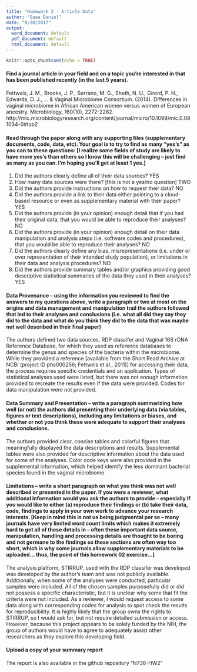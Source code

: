 ```yaml
---
title: "Homework 2 - Article Data"
author: "Gaea Daniel"
date: "9/20/2017"
output:
  word_document: default
  pdf_document: default
  html_document: default
---
```


```r
knitr::opts_chunk$set(echo = TRUE)
```

#### Find a journal article in your field and on a topic you’re interested in that has been published recently (in the last 5 years).
Fettweis, J. M., Brooks, J. P., Serrano, M. G., Sheth, N. U., Girerd, P. H., Edwards, D. J., ... & Vaginal Microbiome Consortium. (2014). Differences in vaginal microbiome in African American women versus women of European ancestry. Microbiology, 160(10), 2272-2282.
http://mic.microbiologyresearch.org/content/journal/micro/10.1099/mic.0.081034-0#tab2
    
#### Read through the paper along with any supporting files (supplementary documents, code, data, etc). Your goal is to try to find as many “yes’s” as you can to these questions: [I realize some fields of study are likely to have more yes’s than others so I know this will be challenging – just find as many as you can. I’m hoping you’ll get at least 1 yes.]
1. Did the authors clearly define all of their data sources? YES
2. How many data sources were there? [this is not a yes/no question] TWO
3. Did the authors provide instructions on how to request their data? NO
4. Did the authors provide a link to their data either pointing to a cloud-based resource or even as supplementary material with their paper? YES
5. Did the authors provide (in your opinion) enough detail that if you had their original data, that you would be able to reproduce their analyses? NO
6. Did the authors provide (in your opinion) enough detail on their data manipulation and analysis steps (i.e. software codes and procedures), that you would be able to reproduce their analyses? NO
7. Did the authors clearly define any bias, misrepresentations (i.e. under or over representation of their intended study population), or limitations in their data and analysis procedures? NO
8. Did the authors provide summary tables and/or graphics providing good descriptive statistical summaries of the data they used in their analyses? YES

#### Data Provenance – using the information you reviewed to find the answers to my questions above, write a paragraph or two at most on the origins and data management and manipulation trail the authors followed that led to their analyses and conclusions (i.e. what all did they say they did to the data and what do you think they did to the data that was maybe not well described in their final paper)
The authors defined two data sources, RDP classifer and Vaginal 16S rDNA Reference Database, for which they used as reference databases to determine the genus and species of the bacteria within the microbiome. While they provided a reference [available from the Short Read Archive at NCBI (project ID phs000256; Fettweis et al., 2011)] for accessing their data, the process requires specific credentials and an application. Types of statistical analyses used were listed, but there was not enough information provided to recreate the results even if the data were provided. Codes for data manipulation were not provided.

#### Data Summary and Presentation – write a paragraph summarizing how well (or not) the authors did presenting their underlying data (via tables, figures or text descriptions), including any limitations or biases, and whether or not you think these were adequate to support their analyses and conclusions.
The authors provided clear, concise tables and colorful figures that meaningfully displayed the data descriptions and results. Supplemental tables were also provided for descriptive information about the data used for some of the analyses. Color code keys were also provided in the supplemental information, which helped identify the less dominant bacterial species found in the vaginal microbiome.       
        
#### Limitations – write a short paragraph on what you think was not well described or presented in the paper. If you were a reviewer, what additional information would you ask the authors to provide – especially if you would like to either (a) reproduce their findings or (b) take their data, code, findings to apply in your own work to advance your research interests. [Keep in mind this is not us being judgmental per se – many journals have very limited word count limits which makes it extremely hard to get all of these details in – often these important data source, manipulation, handling and processing details are thought to be boring and not germane to the findings so these sections are often way too short, which is why some journals allow supplementary materials to be uploaded… thus, the point of this homework 02 exercise…]
The analysis platform, STIRRUP, used with the RDP classifer was developed was developed by the author's team and was not publicly available.  Additionally, when some of the analyses were conducted, particular samples were included. All of the chosen samples purposefully did or did not possess a specific characteristic, but it is unclear why some that fit the criteria were not included. As a reviewer, I would request access to some data along with corresponding codes for analysis to spot check the results for reproducibility. It is highly likely that the group owns the rights to STIRRUP, so I would ask for, but not require detailed submission or access. However, because this project appears to be solely funded by the NIH, the group of authors would have to agree to adequately assist other researchers as they explore this developing field. 

#### Upload a copy of your summary report
The report is also available in the github repository "N736-HW2"
